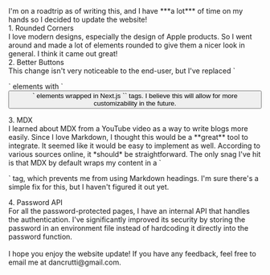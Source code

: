 
<HomeButton title="Site Update #1: The Rounded Update" sub="Rounded Corners, Better Buttons, partial MDX, Password API improvements, and more!" />

<div className="antialiased font-medium text-center text-xl mt-2 px-4 md:px-8">
    <div className="text-2xl">
    I'm on a roadtrip as of writing this, and I have ***a lot*** of time on my hands so I decided to update the website!
    </div>
    <div className="antialiased font-medium text-center text-5xl text-clip flex items-start mt-1"> 1. Rounded Corners</div>
    <div className="mt-2">
    I love modern designs, especially the design of Apple products. So I went around and made a lot of elements rounded to give them a nicer look in general. I think it came out great!
    </div>
    <div className="antialiased font-medium text-center text-5xl text-clip flex items-start mt-1"> 2. Better Buttons</div>
    <div className="mt-2">
        This change isn't very noticeable to the end-user, but I've replaced `<p>` elements with `<button>` elements wrapped in Next.js `<Link>` tags. I believe this will allow for more customizability in the future.
    </div>
    <div className="antialiased font-medium text-center text-5xl text-clip flex items-start mt-1"> 3. MDX</div>
    <div className="mt-2">
    I learned about MDX from a YouTube video as a way to write blogs more easily. Since I love Markdown, I thought this would be a **great** tool to integrate. It seemed like it would be easy to implement as well. According to various sources online, it *should* be straightforward. The only snag I've hit is that MDX by default wraps my content in a `<p>` tag, which prevents me from using Markdown headings. I'm sure there's a simple fix for this, but I haven't figured it out yet.
    </div>
    <div className="antialiased font-medium text-center text-5xl text-clip flex items-start mt-1"> 4. Password API</div>
    <div className="mt-2">
        For all the password-protected pages, I have an internal API that handles the authentication. I've significantly improved its security by storing the password in an environment file instead of hardcoding it directly into the password function.
    </div>
    <br />
    <div className="mt-2">
    I hope you enjoy the website update! If you have any feedback, feel free to email me at dancrutti@gmail.com.
    </div>
</div>
